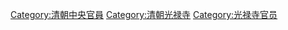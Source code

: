 [[Category:清朝中央官員|Category:清朝中央官員]]
[[Category:清朝光禄寺|Category:清朝光禄寺]]
[[Category:光禄寺官员|Category:光禄寺官员]]
